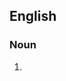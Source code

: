 {{also|turn-stiles}}

==English==

===Noun===
{{head|en|noun plural form}}

# {{plural of|turnstile|lang=en}}